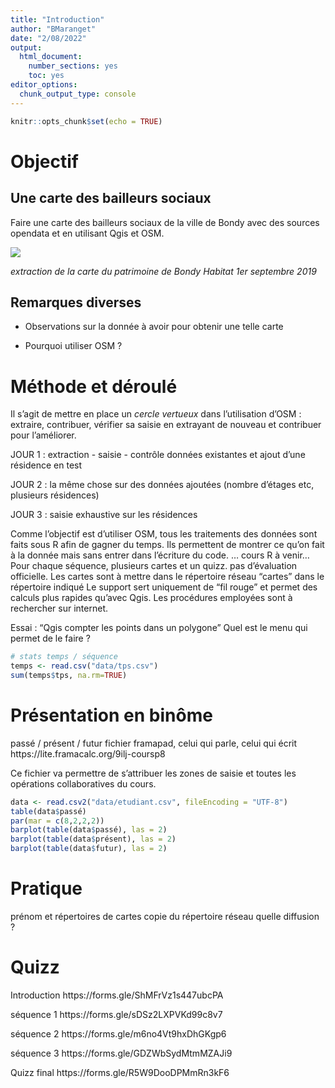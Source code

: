 ```yaml
---
title: "Introduction"
author: "BMaranget"
date: "2/08/2022"
output: 
  html_document: 
    number_sections: yes
    toc: yes
editor_options: 
  chunk_output_type: console
---
```


```r
knitr::opts_chunk$set(echo = TRUE)
```


# Objectif

## Une carte des bailleurs sociaux

Faire une carte des bailleurs sociaux de la ville de Bondy avec des sources opendata
et en utilisant Qgis et OSM.

![](img/exemple.png)

*extraction de la carte du patrimoine de Bondy Habitat 1er septembre 2019*




## Remarques diverses

- Observations sur la donnée à avoir pour obtenir une telle carte

- Pourquoi utiliser OSM ?





# Méthode et déroulé

Il s'agit de mettre en place un *cercle vertueux* dans l'utilisation d'OSM : extraire, contribuer, vérifier sa saisie en extrayant de nouveau et contribuer pour l'améliorer.

JOUR 1 : extraction - saisie - contrôle données existantes et ajout d'une résidence en test

JOUR 2 : la même chose sur des données ajoutées (nombre d'étages etc, plusieurs résidences)

JOUR 3 : saisie exhaustive sur les résidences

Comme l'objectif est d'utiliser OSM, tous les traitements des données sont faits sous R afin
de gagner du temps.
Ils permettent de montrer ce qu'on fait à la donnée mais sans entrer dans l'écriture du code.
... cours R à venir...
Pour chaque séquence, plusieurs cartes et un quizz. pas d'évaluation officielle.
Les cartes sont à mettre dans le répertoire réseau "cartes" dans le répertoire indiqué
Le support sert uniquement de "fil rouge" et permet des calculs plus rapides qu'avec Qgis.
Les procédures employées sont à rechercher sur internet.


Essai : "Qgis compter les points dans un polygone"
Quel est le menu qui permet de le faire ?



```r
# stats temps / séquence
temps <- read.csv("data/tps.csv")
sum(temps$tps, na.rm=TRUE)
```

# Présentation en binôme

passé / présent / futur
fichier framapad, celui qui parle, celui qui écrit
https://lite.framacalc.org/9ilj-coursp8

Ce fichier va permettre de s'attribuer les zones de saisie et toutes les opérations
collaboratives du cours.

```r
data <- read.csv2("data/etudiant.csv", fileEncoding = "UTF-8")
table(data$passé)
par(mar = c(8,2,2,2))
barplot(table(data$passé), las = 2)
barplot(table(data$présent), las = 2)
barplot(table(data$futur), las = 2)
```


# Pratique

prénom et répertoires de cartes
copie du répertoire réseau
quelle diffusion ?


# Quizz

Introduction
https://forms.gle/ShMFrVz1s447ubcPA

séquence 1
https://forms.gle/sDSz2LXPVKd99c8v7

séquence 2
https://forms.gle/m6no4Vt9hxDhGKgp6

séquence 3
https://forms.gle/GDZWbSydMtmMZAJi9

Quizz final
https://forms.gle/R5W9DooDPMmRn3kF6


